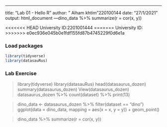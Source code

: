 ---
title: "Lab 01 - Hello R"
author: " Alham khtim"220100144
date: "27/1/2021"
output: html_document
---dino_data %>% summarize(r = cor(x, y))

<<<<<<< HEAD
University ID:2201001444 
=======
University ID: 
>>>>>>> e0ec936e045b0e1fdf155fd87b4745229f0d6e1a

### Load packages

```r
library(tidyverse) 
library(datasauRus)
```


### Lab Exercise 
> library(tidyverse)
> library(datasauRus)
>head(datasaurus_dozen)
>summary(datasaurus_dozen)
>View(datasaurus_dozen)
datasaurus_dozen %>% count(dataset) %>% print(13)

>dino_data <- datasaurus_dozen %>% filter(dataset == "dino")
>ggplot(data = dino_data, mapping = aes(x = x, y = y)) + geom_point()

>dino_data %>% summarize(r = cor(x, y))













